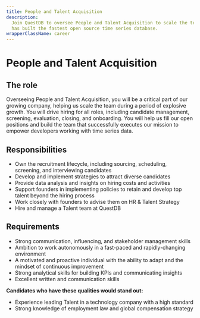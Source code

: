 ```yaml
---
title: People and Talent Acquisition
description:
  Join QuestDB to oversee People and Talent Acquisition to scale the team that
  has built the fastest open source time series database.
wrapperClassName: career
---
```



<h1>People and Talent Acquisition</h1>

<AboutQuestdb />

<h2>The role</h2>

Overseeing People and Talent Acquisition, you will be a critical part of our
growing company, helping us scale the team during a period of explosive growth.
You will drive hiring for all roles, including candidate management, screening,
evaluation, closing, and onboarding. You will help us fill our open positions
and build the team that successfully executes our mission to empower developers
working with time series data.

<h2>Responsibilities</h2>

- Own the recruitment lifecycle, including sourcing, scheduling, screening, and
  interviewing candidates
- Develop and implement strategies to attract diverse candidates
- Provide data analysis and insights on hiring costs and activities
- Support founders in implementing policies to retain and develop top talent
  beyond the hiring process
- Work closely with founders to advise them on HR & Talent Strategy
- Hire and manage a Talent team at QuestDB

<h2>Requirements</h2>

- Strong communication, influencing, and stakeholder management skills
- Ambition to work autonomously in a fast-paced and rapidly-changing environment
- A motivated and proactive individual with the ability to adapt and the mindset
  of continuous improvement
- Strong analytical skills for building KPIs and communicating insights
- Excellent written and communication skills

**Candidates who have these qualities would stand out:**

- Experience leading Talent in a technology company with a high standard
- Strong knowledge of employment law and global compensation strategy

<WhatWeOffer />

<WorkingAtQuestdb />

<CareerButton
  title="People and Talent Acquisition"
  bambooUrl="https://questdb.bamboohr.com/jobs/view.php?id=25&source=aWQ9MTM%3D"
/>
